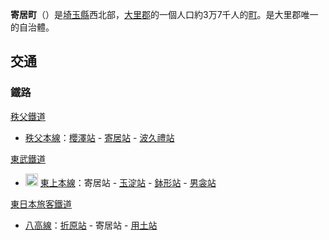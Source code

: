 {{日本町村|
自治體名=寄居|
町村=町|
圖像=[[File:Hachigatajo-Edohigan.JPG|240px]]|
圖像說明=[[鉢形城|鉢形城]]遺跡的[[江戶彼岸櫻|江戶彼岸櫻]]|
町村章=|
日文原名=寄居町|
平假名=よりいまち|
羅馬字拼音=Yorii-machi|
都道府縣=埼玉縣|
支廳=|
郡=大里郡|
編號=11408-1|
面積=64.17|
邊界未定=|
人口=36,661|
統計時間=2007年8月1日|
自治體=[[深谷市|深谷市]]、[[嵐山町|嵐山町]]、[[小川町|小川町]]、[[東秩父村|東秩父村]]、[[皆野町|皆野町]]、[[長瀞町|長瀞町]]、[[美里町_(埼玉縣)|美里町]]|
樹=|
花=|
鳥=|
其他象徵物=|
其他象徵=|
郵遞區號=369-1292|
所在地=大里郡寄居町大字寄居1180番地1|
電話號碼=48-581-2121|
外部連結=http://www.town.yorii.saitama.jp/|
經度=|
緯度=|
地圖=|
註記=
}}
'''寄居町'''（{{jpn|j=寄居町|hg=よりいまち|rm=Yorii machi|f=y}}）是[[埼玉縣|埼玉縣]]西北部，[[大里郡|大里郡]]的一個人口約3万7千人的[[町|町]]。是大里郡唯一的自治體。
== 交通 ==
=== 鐵路 ===
; [[秩父鐵道|秩父鐵道]]
* [[秩父本線|秩父本線]]：[[櫻澤站_(埼玉縣)|櫻澤站]] - [[寄居站|寄居站]] - [[波久禮站|波久禮站]]
; [[東武鐵道|東武鐵道]]
* [[File:Tobu_Tojo_Line_(TJ)_symbol.svg|20px]] [[東上本線|東上本線]]：寄居站 - [[玉淀站|玉淀站]] - [[鉢形站|鉢形站]] - [[男衾站|男衾站]]
; [[東日本旅客鐵道|東日本旅客鐵道]]
* [[八高線|八高線]]：[[折原站|折原站]] - 寄居站 - [[用土站|用土站]]
{{埼玉縣}}{{Authority control}}